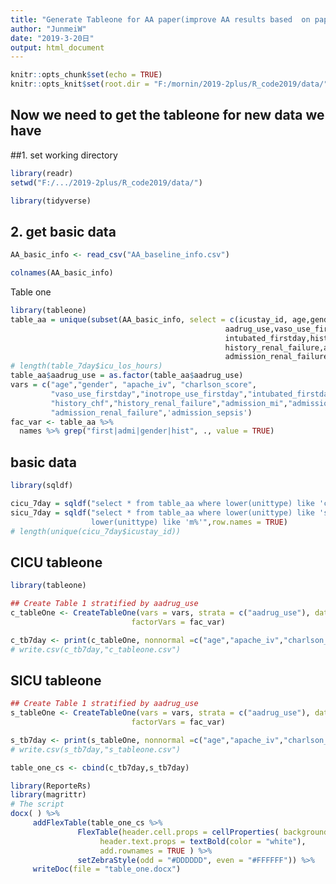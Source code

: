 ---
title: "Generate Tableone for AA paper(improve AA results based  on paper reviewers suggestion)"
author: "JunmeiW"
date: "2019-3-20日"
output: html_document
---

```{r setup, include=FALSE}
knitr::opts_chunk$set(echo = TRUE)
knitr::opts_knit$set(root.dir = "F:/mornin/2019-2plus/R_code2019/data/")
```

## Now we need to get the tableone for new data we have

##1. set working directory
```{r}
library(readr)
setwd("F:/.../2019-2plus/R_code2019/data/")
```


```{r}
library(tidyverse)
```



## 2. get  basic data
```{r}
AA_basic_info <- read_csv("AA_baseline_info.csv")
```

```{r}
colnames(AA_basic_info)
```



Table one 
```{r}
library(tableone)
table_aa = unique(subset(AA_basic_info, select = c(icustay_id, age,gender, apache_iv, charlson_score,
                                                aadrug_use,vaso_use_firstday,inotrope_use_firstday,
                                                intubated_firstday,history_mi,history_chf,
                                                history_renal_failure,admission_mi,admission_chf,
                                                admission_renal_failure,admission_sepsis,unittype))) # unittype, 
# length(table_7day$icu_los_hours)
table_aa$aadrug_use = as.factor(table_aa$aadrug_use)
vars = c("age","gender", "apache_iv", "charlson_score",
         "vaso_use_firstday","inotrope_use_firstday","intubated_firstday","history_mi",
         "history_chf","history_renal_failure","admission_mi","admission_chf",
         "admission_renal_failure",'admission_sepsis')
fac_var <- table_aa %>%
  names %>% grep("first|admi|gender|hist", ., value = TRUE) 
```

## basic data
```{r}
library(sqldf)

cicu_7day = sqldf("select * from table_aa where lower(unittype) like 'c%'",row.names = TRUE)
sicu_7day = sqldf("select * from table_aa where lower(unittype) like 's%' or 
                  lower(unittype) like 'm%'",row.names = TRUE)
# length(unique(cicu_7day$icustay_id))
```

## CICU tableone
```{r}
library(tableone)

## Create Table 1 stratified by aadrug_use
c_tableOne <- CreateTableOne(vars = vars, strata = c("aadrug_use"), data = cicu_7day,
                           factorVars = fac_var)

c_tb7day <- print(c_tableOne, nonnormal =c("age","apache_iv","charlson_score"))
# write.csv(c_tb7day,"c_tableone.csv")
```

## SICU tableone
```{r}

## Create Table 1 stratified by aadrug_use
s_tableOne <- CreateTableOne(vars = vars, strata = c("aadrug_use"), data = sicu_7day,
                           factorVars = fac_var)

s_tb7day <- print(s_tableOne, nonnormal =c("age","apache_iv","charlson_score"))
# write.csv(s_tb7day,"s_tableone.csv")
```

```{r}
table_one_cs <- cbind(c_tb7day,s_tb7day)
```


```{r}
library(ReporteRs)
library(magrittr)
# The script
docx( ) %>% 
     addFlexTable(table_one_cs %>%
               FlexTable(header.cell.props = cellProperties( background.color = "#003311"),
                    header.text.props = textBold(color = "white"),
                    add.rownames = TRUE ) %>%
               setZebraStyle(odd = "#DDDDDD", even = "#FFFFFF")) %>%
     writeDoc(file = "table_one.docx")

```



